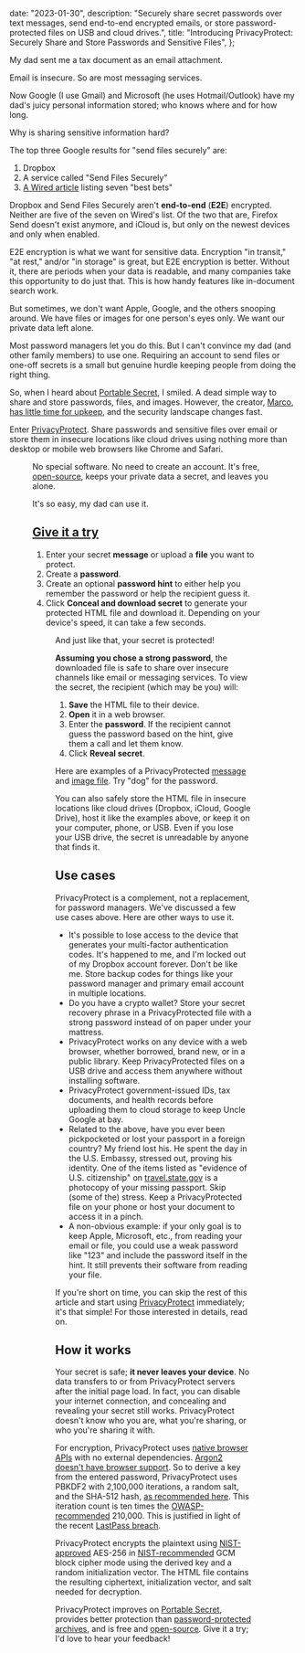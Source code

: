 
  date: "2023-01-30",
  description:
    "Securely share secret passwords over text messages, send end-to-end encrypted emails, or store password-protected files on USB and cloud drives.",
  title:
    "Introducing PrivacyProtect: Securely Share and Store Passwords and Sensitive Files",
};


My dad sent me a tax document as an email attachment.

Email is insecure. So are most messaging services.

Now Google (I use Gmail) and Microsoft (he uses Hotmail/Outlook) have my dad's juicy personal information stored; who knows where and for how long.

Why is sharing sensitive information hard?

The top three Google results for "send files securely" are:

1. Dropbox
1. A service called "Send Files Securely"
1. [A Wired article](https://www.wired.com/story/securely-share-files-online/) listing seven "best bets"

Dropbox and Send Files Securely aren't **end-to-end** (**E2E**) encrypted. Neither are five of the seven on Wired's list. Of the two that are, Firefox Send doesn't exist anymore, and iCloud is, but only on the newest devices and only when enabled.

E2E encryption is what we want for sensitive data. Encryption "in transit," "at rest," and/or "in storage" is great, but E2E encryption is better. Without it, there are periods when your data is readable, and many companies take this opportunity to do just that. This is how handy features like in-document search work.

But sometimes, we don't want Apple, Google, and the others snooping around. We have files or images for one person's eyes only. We want our private data left alone.

Most password managers let you do this. But I can't convince my dad (and other family members) to use one. Requiring an account to send files or one-off secrets is a small but genuine hurdle keeping people from doing the right thing.

So, when I heard about [Portable Secret](https://mprimi.github.io/portable-secret/), I smiled. A dead simple way to share and store passwords, files, and images. However, the creator, [Marco](https://www.mpri.me/), [has little time for upkeep](https://github.com/mprimi/portable-secret/discussions/29), and the security landscape changes fast.

Enter [PrivacyProtect](https://www.privacyprotect.dev). Share passwords and sensitive files over email or store them in insecure locations like cloud drives using nothing more than desktop or mobile web browsers like Chrome and Safari.

<Figure
  caption="PrivacyProtect: share and store passwords and sensitive files with end-to-end encryption."
  small
  src={privacyProtect}
/>

No special software. No need to create an account. It's free, [open-source](https://github.com/therockstorm/privacy-protect), keeps your private data a secret, and leaves you alone.

It's so easy, my dad can use it.

## [Give it a try](https://www.privacyprotect.dev)

1. Enter your secret **message** or upload a **file** you want to protect.
1. Create a **password**.
1. Create an optional **password hint** to either help you remember the password or help the recipient guess it.
1. Click **Conceal and download secret** to generate your protected HTML file and download it. Depending on your device's speed, it can take a few seconds.

<Figure alt="PrivacyProtect example." src={example} />

And just like that, your secret is protected!

**Assuming you chose a strong password**, the downloaded file is safe to share over insecure channels like email or messaging services. To view the secret, the recipient (which may be you) will:

1. **Save** the HTML file to their device.
1. **Open** it in a web browser.
1. Enter the **password**. If the recipient cannot guess the password based on the hint, give them a call and let them know.
1. Click **Reveal secret**.

Here are examples of a PrivacyProtected [message](https://www.privacyprotect.dev/example-message.html) and [image file](https://www.privacyprotect.dev/example-image.html). Try "dog" for the password.

You can also safely store the HTML file in insecure locations like cloud drives (Dropbox, iCloud, Google Drive), host it like the examples above, or keep it on your computer, phone, or USB. Even if you lose your USB drive, the secret is unreadable by anyone that finds it.

<Newsletter
  title="Get PrivacyProtect updates"
  ssr
  subtitle="Get notified of new features. Unsubscribe at any time."
/>

## Use cases

PrivacyProtect is a complement, not a replacement, for password managers. We've discussed a few use cases above. Here are other ways to use it.

- It's possible to lose access to the device that generates your multi-factor authentication codes. It's happened to me, and I'm locked out of my Dropbox account forever. Don't be like me. Store backup codes for things like your password manager and primary email account in multiple locations.
- Do you have a crypto wallet? Store your secret recovery phrase in a PrivacyProtected file with a strong password instead of on paper under your mattress.
- PrivacyProtect works on any device with a web browser, whether borrowed, brand new, or in a public library. Keep PrivacyProtected files on a USB drive and access them anywhere without installing software.
- PrivacyProtect government-issued IDs, tax documents, and health records before uploading them to cloud storage to keep Uncle Google at bay.
- Related to the above, have you ever been pickpocketed or lost your passport in a foreign country? My friend lost his. He spent the day in the U.S. Embassy, stressed out, proving his identity. One of the items listed as "evidence of U.S. citizenship" on [travel.state.gov](https://travel.state.gov/content/travel/en/international-travel/emergencies/lost-stolen-passport-abroad.html) is a photocopy of your missing passport. Skip (some of the) stress. Keep a PrivacyProtected file on your phone or host your document to access it in a pinch.
- A non-obvious example: if your only goal is to keep Apple, Microsoft, etc., from reading your email or file, you could use a weak password like "123" and include the password itself in the hint. It still prevents their software from reading your file.

If you're short on time, you can skip the rest of this article and start using [PrivacyProtect](https://www.privacyprotect.dev) immediately; it's that simple! For those interested in details, read on.

## How it works

Your secret is safe; **it never leaves your device**. No data transfers to or from PrivacyProtect servers after the initial page load. In fact, you can disable your internet connection, and concealing and revealing your secret still works. PrivacyProtect doesn't know who you are, what you're sharing, or who you're sharing it with.

For encryption, PrivacyProtect uses [native browser APIs](https://developer.mozilla.org/en-US/docs/Web/API/Web_Crypto_API) with no external dependencies. [Argon2 doesn't have browser support](https://developer.mozilla.org/en-US/docs/Web/API/SubtleCrypto/deriveKey#parameters). So to derive a key from the entered password, PrivacyProtect uses PBKDF2 with 2,100,000 iterations, a random salt, and the SHA-512 hash, [as recommended here](https://soatok.blog/2022/12/29/what-we-do-in-the-etc-shadow-cryptography-with-passwords/). This iteration count is ten times the [OWASP-recommended](https://cheatsheetseries.owasp.org/cheatsheets/Password_Storage_Cheat_Sheet.html#pbkdf2) 210,000. This is justified in light of the recent [LastPass breach](https://blog.lastpass.com/2022/12/notice-of-recent-security-incident/).

PrivacyProtect encrypts the plaintext using [NIST-approved](https://www.nist.gov/publications/advanced-encryption-standard-aes) AES-256 in [NIST-recommended](https://csrc.nist.gov/publications/detail/sp/800-38d/final) GCM block cipher mode using the derived key and a random initialization vector. The HTML file contains the resulting ciphertext, initialization vector, and salt needed for decryption.

PrivacyProtect improves on [Portable Secret](https://mprimi.github.io/portable-secret/), provides better protection than [password-protected archives](https://security.stackexchange.com/questions/35818/are-password-protected-zip-files-secure), and is free and [open-source](https://github.com/therockstorm/privacy-protect). Give it a try; I'd love to hear your feedback!
